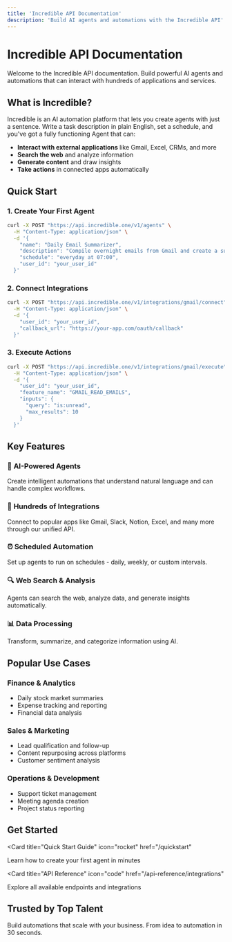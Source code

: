 ```yaml
---
title: 'Incredible API Documentation'
description: 'Build AI agents and automations with the Incredible API'
---
```


# Incredible API Documentation

Welcome to the Incredible API documentation. Build powerful AI agents and automations that can interact with hundreds of applications and services.

## What is Incredible?

Incredible is an AI automation platform that lets you create agents with just a sentence. Write a task description in plain English, set a schedule, and you've got a fully functioning Agent that can:

- **Interact with external applications** like Gmail, Excel, CRMs, and more
- **Search the web** and analyze information
- **Generate content** and draw insights
- **Take actions** in connected apps automatically

## Quick Start

### 1. Create Your First Agent

```bash
curl -X POST "https://api.incredible.one/v1/agents" \
  -H "Content-Type: application/json" \
  -d '{
    "name": "Daily Email Summarizer",
    "description": "Compile overnight emails from Gmail and create a summary in Todoist",
    "schedule": "everyday at 07:00",
    "user_id": "your_user_id"
  }'
```

### 2. Connect Integrations

```bash
curl -X POST "https://api.incredible.one/v1/integrations/gmail/connect" \
  -H "Content-Type: application/json" \
  -d '{
    "user_id": "your_user_id",
    "callback_url": "https://your-app.com/oauth/callback"
  }'
```

### 3. Execute Actions

```bash
curl -X POST "https://api.incredible.one/v1/integrations/gmail/execute" \
  -H "Content-Type: application/json" \
  -d '{
    "user_id": "your_user_id",
    "feature_name": "GMAIL_READ_EMAILS",
    "inputs": {
      "query": "is:unread",
      "max_results": 10
    }
  }'
```

## Key Features

### 🤖 **AI-Powered Agents**
Create intelligent automations that understand natural language and can handle complex workflows.

### 🔗 **Hundreds of Integrations**
Connect to popular apps like Gmail, Slack, Notion, Excel, and many more through our unified API.

### ⏰ **Scheduled Automation**
Set up agents to run on schedules - daily, weekly, or custom intervals.

### 🔍 **Web Search & Analysis**
Agents can search the web, analyze data, and generate insights automatically.

### 📊 **Data Processing**
Transform, summarize, and categorize information using AI.

## Popular Use Cases

### **Finance & Analytics**
- Daily stock market summaries
- Expense tracking and reporting
- Financial data analysis

### **Sales & Marketing**
- Lead qualification and follow-up
- Content repurposing across platforms
- Customer sentiment analysis

### **Operations & Development**
- Support ticket management
- Meeting agenda creation
- Project status reporting

## Get Started

<Card
  title="Quick Start Guide"
  icon="rocket"
  href="/quickstart"
>
  Learn how to create your first agent in minutes
</Card>

<Card
  title="API Reference"
  icon="code"
  href="/api-reference/integrations"
>
  Explore all available endpoints and integrations
</Card>

## Trusted by Top Talent

Build automations that scale with your business. From idea to automation in 30 seconds.
